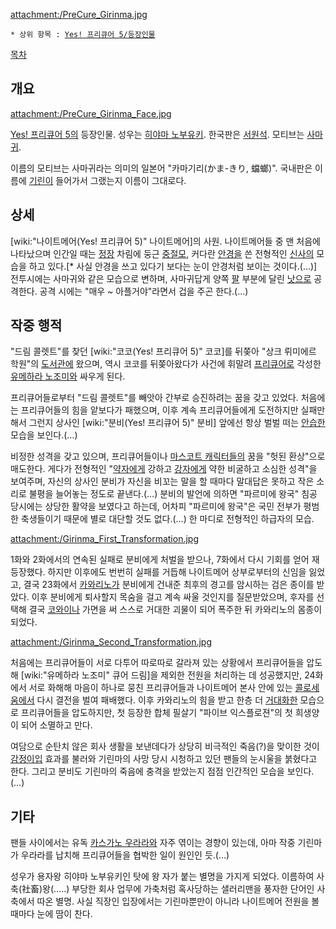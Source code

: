 {{{+1 ギリンマ / Girinma }}}

attachment:/PreCure_Girinma.jpg

 * 상위 항목 : [[Yes! 프리큐어 5/등장인물]]

[[목차]]

== 개요 ==
attachment:/PreCure_Girinma_Face.jpg

[[Yes! 프리큐어 5]]의 등장인물. 성우는 [[히야마 노부유키]]. 한국판은 [[서원석]]. 모티브는 [[사마귀]].

이름의 모티브는 사마귀라는 의미의 일본어 "카마기리(かま-きり, 蟷螂)". 국내판은 이름에 [[기린]]이 들어가서 그랬는지 이름이 그대로다.

== 상세 ==
[wiki:"나이트메어(Yes! 프리큐어 5)" 나이트메어]의 사원. 나이트메어들 중 맨 처음에 나타났으며 인간일 때는 [[정장]] 차림에 둥근 [[중절모]], 커다란 [[안경]]을 쓴 전형적인 [[신사]]의 모습을 하고 있다.[* 사실 안경을 쓰고 있다기 보다는 눈이 안경처럼 보이는 것이다.(…)] 전투시에는 사마귀와 같은 모습으로 변하며, 사마귀답게 양쪽 [[팔]] 부분에 달린 [[낫]]으로 공격한다. 공격 시에는 "매우 ~ 아플거야"라면서 겁을 주곤 한다.(…)

== 작중 행적 ==
"드림 콜렛트"를 찾던 [wiki:"코코(Yes! 프리큐어 5)" 코코]를 뒤쫒아 "상크 뤼미에르 학원"의 [[도서관]]에 왔으며, 역시 코코를 뒤쫒아왔다가 사건에 휘말려 [[프리큐어]]로 각성한 [[유메하라 노조미]]와 싸우게 된다.

프리큐어들로부터 "드림 콜렛트"를 빼앗아 간부로 승진하려는 꿈을 갖고 있었다. 처음에는 프리큐어들의 힘을 앝보다가 패했으며, 이후 계속 프리큐어들에게 도전하지만 실패만 해서 그런지 상사인 [wiki:"분비(Yes! 프리큐어 5)" 분비] 앞에선 항상 벌벌 떠는 [[안습]]한 모습을 보인다.(…)

비정한 성격을 갖고 있으며, 프리큐어들이나 [[마스코트 캐릭터]]들의 꿈을 "헛된 환상"으로 매도한다. 게다가 전형적인 "[[약자]]에게 강하고 [[강자]]에게 약한 비굴하고 소심한 성격"을 보여주며, 자신의 상사인 분비가 자신을 비꼬는 말을 할 때마다 말대답은 못하고 작은 소리로 불평을 늘어놓는 정도로 끝낸다.(…) 분비의 발언에 의하면 "파르미에 왕국" 침공 당시에는 상당한 활약을 보였다고 하는데, 어차피 "파르미에 왕국"은 국민 전부가 평범한 축생들이기 때문에 별로 대단할 것도 없다.(…) 한 마디로 전형적인 하급자의 모습.

attachment:/Girinma_First_Transformation.jpg

1화와 2화에서의 연속된 실패로 분비에게 처벌을 받으나, 7화에서 다시 기회를 얻어 재등장했다. 하지만 이후에도 번번히 실패를 거듭해 나이트메어 상부로부터의 신임을 잃었고, 결국 23화에서 [[카와리노]]가 분비에게 건내준 최후의 경고를 암시하는 검은 종이를 받았다. 이후 분비에게 퇴사할지 목숨을 걸고 계속 싸울 것인지를 질문받았으며, 후자를 선택해 결국 [[코와이나]] 가면을 써 스스로 거대한 괴물이 되어 폭주한 뒤 카와리노의 몸종이 되었다.

attachment:/Girinma_Second_Transformation.jpg

처음에는 프리큐어들이 서로 다투어 따로따로 갈라져 있는 상황에서 프리큐어들을 압도해 [wiki:"유메하라 노조미" 큐어 드림]을 제외한 전원을 처리하는 데 성공했지만, 24화에서 서로 화해해 마음이 하나로 뭉친 프리큐어들과 나이트메어 본사 안에 있는 [[콜로세움]]에서 다시 결전을 벌여 패배했다. 이후 카와리노의 힘을 받고 한층 더 [[거대화]]한 모습으로 프리큐어들을 압도하지만, 첫 등장한 합체 필살기 "파이브 익스플로젼"의 첫 희생양이 되어 소멸하고 만다.

여담으로 순탄치 않은 회사 생활을 보낸데다가 상당히 비극적인 죽음(?)을 맞이한 것이 [[감정이입]] 효과를 불러와 기린마의 사망 당시 시청하고 있던 팬들의 눈시울을 붉혔다고 한다. 그리고 분비도 기린마의 죽음에 충격을 받았는지 점점 인간적인 모습을 보인다.(…)

== 기타 ==
팬들 사이에서는 유독 [[카스가노 우라라]]와 자주 엮이는 경향이 있는데, 아마 작중 기린마가 우라라를 납치해 프리큐어들을 협박한 일이 원인인 듯.(…)

성우가 용자왕 히야마 노부유키인 탓에 왕 자가 붙는 별명을 가지게 되었다. 이름하여 사축(社畜)왕(.....) 부당한 회사 업무에 가축처럼 혹사당하는 샐러리맨을 풍자한 단어인 사축에서 따온 별명. 사실 직장인 입장에서는 기린마뿐만이 아니라 나이트메어 전원을 볼 때마다 눈에 땀이 찬다.
